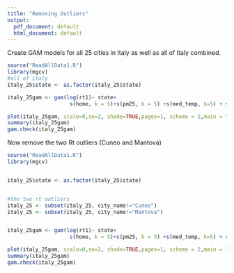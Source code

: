 ```yaml
---
title: "Removing Outliers"
output:
  pdf_document: default
  html_document: default
---
```


Create GAM models for all 25 cities in Italy as well as all of Italy combined.

```r
source("ReadAllData1.R")
library(mgcv)
#all of italy
italy_25$state <- as.factor(italy_25$state)

italy_25gam <- gam(log(rt1)~ state+
                    s(home, k = 5)+s(pm25, k = 5) +s(med_temp, k=5) + s(med_hum, k=5), data = italy_25, family = gaussian)

plot(italy_25gam, scale=0,se=2, shade=TRUE,pages=1, scheme = 2,main = "25 Cities in Italy")
summary(italy_25gam)
gam.check(italy_25gam)


```








 Now remove the two Rt outliers (Cuneo and Mantova) 
 
 
 
```r
source("ReadAllData1.R")
library(mgcv)


italy_25$state <- as.factor(italy_25$state)


#the two rt outliers
italy_25 <- subset(italy_25, city_name!="Cuneo")
italy_25 <- subset(italy_25, city_name!="Mantova")


italy_25gam <- gam(log(rt1)~ state+
                    s(home, k = 5)+s(pm25, k = 5) +s(med_temp, k=5) + s(med_hum, k=5), data = italy_25, family = gaussian)

plot(italy_25gam, scale=0,se=2, shade=TRUE,pages=1, scheme = 2,main = "23 Cities in Italy")
summary(italy_25gam)
gam.check(italy_25gam)



```









